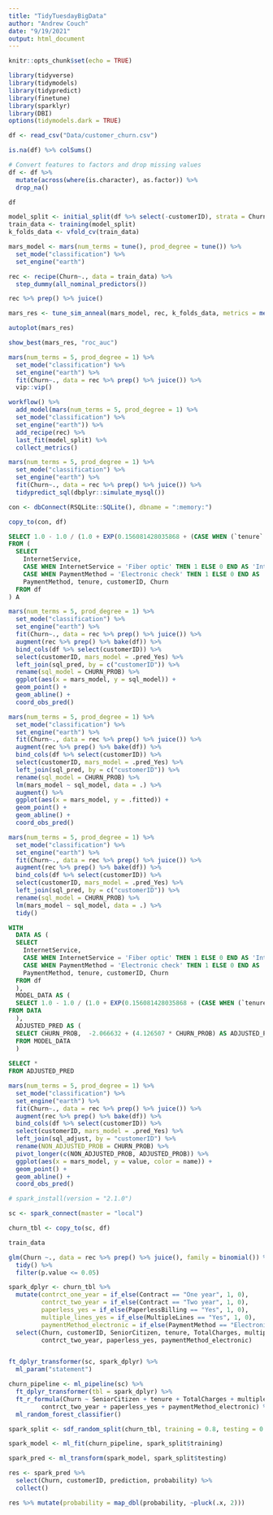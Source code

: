 ```yaml
---
title: "TidyTuesdayBigData"
author: "Andrew Couch"
date: "9/19/2021"
output: html_document
---
```


```r
knitr::opts_chunk$set(echo = TRUE)
```

```r
library(tidyverse)
library(tidymodels)
library(tidypredict)
library(finetune)
library(sparklyr)
library(DBI)
options(tidymodels.dark = TRUE)

df <- read_csv("Data/customer_churn.csv")
```

```r
is.na(df) %>% colSums()

# Convert features to factors and drop missing values
df <- df %>% 
  mutate(across(where(is.character), as.factor)) %>% 
  drop_na()
```

```r
df
```

```r
model_split <- initial_split(df %>% select(-customerID), strata = Churn)
train_data <- training(model_split)
k_folds_data <- vfold_cv(train_data)
```

```r
mars_model <- mars(num_terms = tune(), prod_degree = tune()) %>% 
  set_mode("classification") %>% 
  set_engine("earth")

rec <- recipe(Churn~., data = train_data) %>% 
  step_dummy(all_nominal_predictors())

rec %>% prep() %>% juice()

mars_res <- tune_sim_anneal(mars_model, rec, k_folds_data, metrics = metric_set(roc_auc))
```


```r
autoplot(mars_res)
```

```r
show_best(mars_res, "roc_auc")
```



```r
mars(num_terms = 5, prod_degree = 1) %>% 
  set_mode("classification") %>% 
  set_engine("earth") %>% 
  fit(Churn~., data = rec %>% prep() %>% juice()) %>% 
  vip::vip()
```

```r
workflow() %>% 
  add_model(mars(num_terms = 5, prod_degree = 1) %>% 
  set_mode("classification") %>% 
  set_engine("earth")) %>% 
  add_recipe(rec) %>% 
  last_fit(model_split) %>% 
  collect_metrics()
```




```r
mars(num_terms = 5, prod_degree = 1) %>% 
  set_mode("classification") %>% 
  set_engine("earth") %>% 
  fit(Churn~., data = rec %>% prep() %>% juice()) %>% 
  tidypredict_sql(dbplyr::simulate_mysql())
```


```r
con <- dbConnect(RSQLite::SQLite(), dbname = ":memory:")

copy_to(con, df)
```


```sql
SELECT 1.0 - 1.0 / (1.0 + EXP(0.156081428035868 + (CASE WHEN (`tenure` < 10.0) THEN (10.0 - `tenure`) WHEN NOT(`tenure` < 10.0) THEN (0.0) END * 0.0310290972457379) + (CASE WHEN (`tenure` > 10.0) THEN (`tenure` - 10.0) WHEN NOT(`tenure` > 10.0) THEN (0.0) END * -0.00375498053077481) + (`InternetService_Fiber.optic` * 0.236063007144752) + (`PaymentMethod_Electronic.check` * 0.134176965932244))) AS CHURN_PROB, customerID
FROM (
  SELECT 
    InternetService, 
    CASE WHEN InternetService = 'Fiber optic' THEN 1 ELSE 0 END AS 'InternetService_Fiber.optic',
    CASE WHEN PaymentMethod = 'Electronic check' THEN 1 ELSE 0 END AS 'PaymentMethod_Electronic.check',
    PaymentMethod, tenure, customerID, Churn
  FROM df
) A 

```



```r
mars(num_terms = 5, prod_degree = 1) %>% 
  set_mode("classification") %>% 
  set_engine("earth") %>% 
  fit(Churn~., data = rec %>% prep() %>% juice()) %>% 
  augment(rec %>% prep() %>% bake(df)) %>% 
  bind_cols(df %>% select(customerID)) %>% 
  select(customerID, mars_model = .pred_Yes) %>% 
  left_join(sql_pred, by = c("customerID")) %>% 
  rename(sql_model = CHURN_PROB) %>% 
  ggplot(aes(x = mars_model, y = sql_model)) + 
  geom_point() +
  geom_abline() + 
  coord_obs_pred()
```


```r
mars(num_terms = 5, prod_degree = 1) %>% 
  set_mode("classification") %>% 
  set_engine("earth") %>% 
  fit(Churn~., data = rec %>% prep() %>% juice()) %>% 
  augment(rec %>% prep() %>% bake(df)) %>% 
  bind_cols(df %>% select(customerID)) %>% 
  select(customerID, mars_model = .pred_Yes) %>% 
  left_join(sql_pred, by = c("customerID")) %>% 
  rename(sql_model = CHURN_PROB) %>% 
  lm(mars_model ~ sql_model, data = .) %>% 
  augment() %>% 
  ggplot(aes(x = mars_model, y = .fitted)) +
  geom_point() + 
  geom_abline() + 
  coord_obs_pred()

mars(num_terms = 5, prod_degree = 1) %>% 
  set_mode("classification") %>% 
  set_engine("earth") %>% 
  fit(Churn~., data = rec %>% prep() %>% juice()) %>% 
  augment(rec %>% prep() %>% bake(df)) %>% 
  bind_cols(df %>% select(customerID)) %>% 
  select(customerID, mars_model = .pred_Yes) %>% 
  left_join(sql_pred, by = c("customerID")) %>% 
  rename(sql_model = CHURN_PROB) %>% 
  lm(mars_model ~ sql_model, data = .) %>% 
  tidy()
```


```sql
WITH  
  DATA AS (
  SELECT 
    InternetService, 
    CASE WHEN InternetService = 'Fiber optic' THEN 1 ELSE 0 END AS 'InternetService_Fiber.optic',
    CASE WHEN PaymentMethod = 'Electronic check' THEN 1 ELSE 0 END AS 'PaymentMethod_Electronic.check',
    PaymentMethod, tenure, customerID, Churn
  FROM df
  ),
  MODEL_DATA AS (
  SELECT 1.0 - 1.0 / (1.0 + EXP(0.156081428035868 + (CASE WHEN (`tenure` < 10.0) THEN (10.0 - `tenure`) WHEN NOT(`tenure` < 10.0) THEN (0.0) END * 0.0310290972457379) + (CASE WHEN (`tenure` > 10.0) THEN (`tenure` - 10.0) WHEN NOT(`tenure` > 10.0) THEN (0.0) END * -0.00375498053077481) + (`InternetService_Fiber.optic` * 0.236063007144752) + (`PaymentMethod_Electronic.check` * 0.134176965932244))) AS CHURN_PROB, customerID
FROM DATA
  ),
  ADJUSTED_PRED AS (
  SELECT CHURN_PROB,  -2.066632	+ (4.126507	* CHURN_PROB) AS ADJUSTED_PROB, customerID
  FROM MODEL_DATA
  )
 
SELECT * 
FROM ADJUSTED_PRED
```



```r
mars(num_terms = 5, prod_degree = 1) %>% 
  set_mode("classification") %>% 
  set_engine("earth") %>% 
  fit(Churn~., data = rec %>% prep() %>% juice()) %>% 
  augment(rec %>% prep() %>% bake(df)) %>% 
  bind_cols(df %>% select(customerID)) %>% 
  select(customerID, mars_model = .pred_Yes) %>% 
  left_join(sql_adjust, by = "customerID") %>% 
  rename(NON_ADJUSTED_PROB = CHURN_PROB) %>% 
  pivot_longer(c(NON_ADJUSTED_PROB, ADJUSTED_PROB)) %>% 
  ggplot(aes(x = mars_model, y = value, color = name)) + 
  geom_point() + 
  geom_abline() +
  coord_obs_pred()
```



```r
# spark_install(version = "2.1.0")

sc <- spark_connect(master = "local")

churn_tbl <- copy_to(sc, df)
```

```r
train_data

glm(Churn ~., data = rec %>% prep() %>% juice(), family = binomial()) %>% 
  tidy() %>% 
  filter(p.value <= 0.05)
```


```r
spark_dplyr <- churn_tbl %>% 
  mutate(contrct_one_year = if_else(Contract == "One year", 1, 0),
         contrct_two_year = if_else(Contract == "Two year", 1, 0),
         paperless_yes = if_else(PaperlessBilling == "Yes", 1, 0),
         multiple_lines_yes = if_else(MultipleLines == "Yes", 1, 0),
         paymentMethod_electronic = if_else(PaymentMethod == "Electronic check", 1, 0)) %>% 
  select(Churn, customerID, SeniorCitizen, tenure, TotalCharges, multiple_lines_yes, contrct_one_year, 
         contrct_two_year, paperless_yes, paymentMethod_electronic)


ft_dplyr_transformer(sc, spark_dplyr) %>% 
  ml_param("statement")
```


```r
churn_pipeline <- ml_pipeline(sc) %>% 
  ft_dplyr_transformer(tbl = spark_dplyr) %>% 
  ft_r_formula(Churn ~ SeniorCitizen + tenure + TotalCharges + multiple_lines_yes + contrct_one_year + 
         contrct_two_year + paperless_yes + paymentMethod_electronic) %>% 
  ml_random_forest_classifier()

spark_split <- sdf_random_split(churn_tbl, training = 0.8, testing = 0.2)

spark_model <- ml_fit(churn_pipeline, spark_split$training)

spark_pred <- ml_transform(spark_model, spark_split$testing)

res <- spark_pred %>% 
  select(Churn, customerID, prediction, probability) %>% 
  collect()
```

```r
res %>% mutate(probability = map_dbl(probability, ~pluck(.x, 2)))
```


